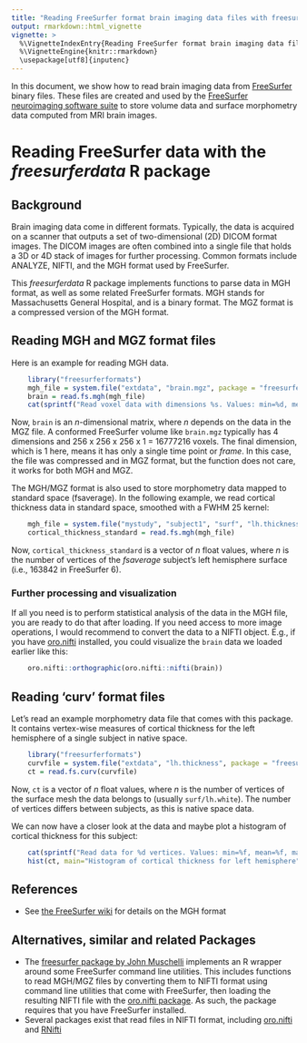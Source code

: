 ```yaml
---
title: "Reading FreeSurfer format brain imaging data files with freesurferformats"
output: rmarkdown::html_vignette
vignette: >
  %\VignetteIndexEntry{Reading FreeSurfer format brain imaging data files with freesurferformats}
  %\VignetteEngine{knitr::rmarkdown}
  \usepackage[utf8]{inputenc}
---
```


In this document, we show how to read brain imaging data from [FreeSurfer](https://surfer.nmr.mgh.harvard.edu) binary files. These files are created and used by the [FreeSurfer neuroimaging software suite](https://surfer.nmr.mgh.harvard.edu) to store volume data and surface morphometry data computed from MRI brain images.


# Reading FreeSurfer data with the *freesurferdata* R package

## Background

Brain imaging data come in different formats. Typically, the data is acquired on a scanner that outputs a set of two-dimensional (2D) DICOM format images. The DICOM images are often combined into a single file that holds a 3D or 4D stack of images for further processing. Common formats include ANALYZE, NIFTI, and the MGH format used by FreeSurfer.

This *freesurferdata* R package implements functions to parse data in MGH format, as well as some related FreeSurfer formats. MGH stands for Massachusetts General Hospital, and is a binary format. The MGZ format is a compressed version of the MGH format.


## Reading MGH and MGZ format files

Here is an example for reading MGH data.


```r
    library("freesurferformats")
    mgh_file = system.file("extdata", "brain.mgz", package = "freesurferformats", mustWork = TRUE)
    brain = read.fs.mgh(mgh_file)
    cat(sprintf("Read voxel data with dimensions %s. Values: min=%d, mean=%f, max=%d.\n", paste(dim(brain), collapse = 'x'), min(brain), mean(brain), max(brain)));
```
Now, `brain` is an *n*-dimensional matrix, where *n* depends on the data in the MGZ file. A conformed FreeSurfer volume like `brain.mgz` typically has 4 dimensions and 256 x 256 x 256 x 1 = 16777216 voxels. The final dimension, which is 1 here, means it has only a single time point or *frame*. In this case, the file was compressed and in MGZ format, but the function does not care, it works for both MGH and MGZ.

The MGH/MGZ format is also used to store morphometry data mapped to standard space (fsaverage). In the following example, we read cortical thickness data in standard space, smoothed with a FWHM 25 kernel:


```r
    mgh_file = system.file("mystudy", "subject1", "surf", "lh.thickness.fwhm25.fsaverage.mgh")
    cortical_thickness_standard = read.fs.mgh(mgh_file)
```

Now, `cortical_thickness_standard` is a vector of *n* float values, where *n* is the number of vertices of the *fsaverage* subject's left hemisphere surface (i.e., 163842 in FreeSurfer 6).

### Further processing and visualization

If all you need is to perform statistical analysis of the data in the MGH file, you are ready to do that after loading. If you need access to more image operations, I would recommend to convert the data to a NIFTI object. E.g., if you have [oro.nifti](https://CRAN.R-project.org/package=oro.nifti ) installed, you could visualize the `brain` data we loaded earlier like this:

```r
    oro.nifti::orthographic(oro.nifti::nifti(brain))
```


## Reading 'curv' format files

Let's read an example morphometry data file that comes with this package. It contains vertex-wise measures of cortical thickness for the left hemisphere of a single subject in native space.

```r
    library("freesurferformats")
    curvfile = system.file("extdata", "lh.thickness", package = "freesurferformats", mustWork = TRUE)
    ct = read.fs.curv(curvfile)
```

Now, `ct` is a vector of *n* float values, where *n* is the number of vertices of the surface mesh the data belongs to (usually `surf/lh.white`). The number of vertices differs between subjects, as this is native space data.

We can now have a closer look at the data and maybe plot a histogram of cortical thickness for this subject:

```r
    cat(sprintf("Read data for %d vertices. Values: min=%f, mean=%f, max=%f.\n",  length(ct), min(ct), mean(ct), max(ct)))
    hist(ct, main="Histogram of cortical thickness for left hemisphere", xlab="Cortical thickness [mm]", ylab="Vertex count")
```  


## References
* See [the FreeSurfer wiki](https://surfer.nmr.mgh.harvard.edu/fswiki/FsTutorial/MghFormat) for details on the MGH format


## Alternatives, similar and related Packages
* The [freesurfer package by John Muschelli]( https://CRAN.R-project.org/package=freesurfer) implements an R wrapper around some FreeSurfer command line utilities. This includes functions to read MGH/MGZ files by converting them to NIFTI format using command line utilities that come with FreeSurfer, then loading the resulting NIFTI file with the [oro.nifti package](https://CRAN.R-project.org/package=oro.nifti). As such, the package requires that you have FreeSurfer installed.
* Several packages exist that read files in NIFTI format, including [oro.nifti](https://CRAN.R-project.org/package=oro.nifti) and [RNifti](https://CRAN.R-project.org/package=RNifti)
